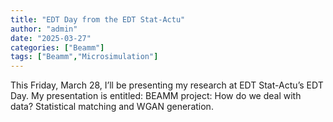 ```yaml
---
title: "EDT Day from the EDT Stat-Actu"
author: "admin"
date: "2025-03-27"
categories: ["Beamm"]
tags: ["Beamm","Microsimulation"]
---
```


This Friday, March 28, I'll be presenting my research at EDT Stat-Actu's EDT Day. My presentation is entitled: 
BEAMM project: How do we deal with data? Statistical matching and WGAN generation.
